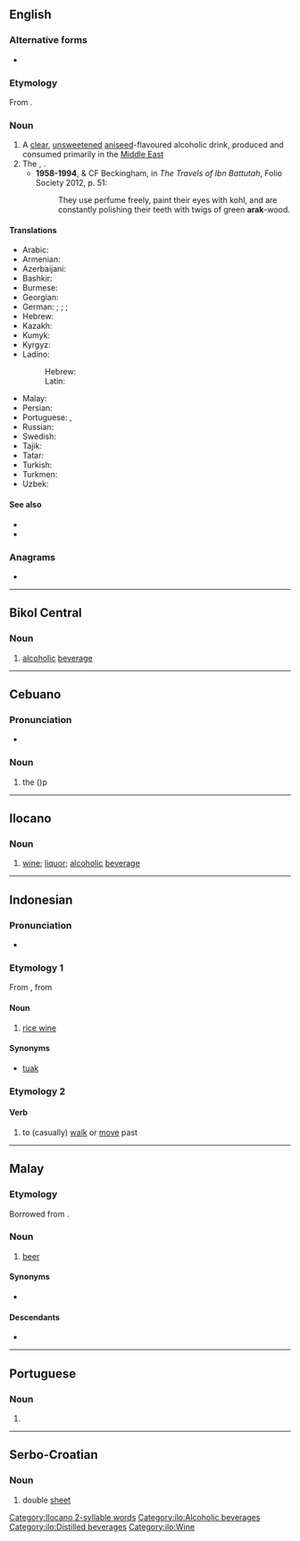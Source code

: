 {{also|árak|arák}}
==English==

===Alternative forms===
* {{alter|en|araq|arrack|rack}}

===Etymology===
From {{bor|en|ar|عَرَق}}.

===Noun===
{{en-noun|-|s}}

# A [[clear]], [[unsweetened]] [[aniseed]]-flavoured alcoholic drink, produced and consumed primarily in the [[Middle East]]
# The {{vern|toothbrush tree}}, {{taxlink|Salvadora persica|species|noshow=1}}.
#* '''1958-1994''', {{w|Hamilton Gibb}} & CF Beckingham, in ''The Travels of Ibn Battutah'', Folio Society 2012, p. 51:
#*: They use perfume freely, paint their eyes with kohl, and are constantly polishing their teeth with twigs of green '''arak'''-wood.

====Translations====
{{trans-top|a Middle Eastern aniseed-flavoured alcoholic drink}}
* Arabic: {{t|ar|عَرَق|m}}
* Armenian: {{t+|hy|արաղ}}
* Azerbaijani: {{t+|az|araq}}
* Bashkir: {{t|ba|араҡы}}
* Burmese: {{t+|my|အရက်}}
* Georgian: {{t|ka|არაყი}}
* German: {{t+|de|Anisschnaps|m}}; {{t+|de|Arak|m}}; {{t+|de|Ouzo|m}}; {{t+|de|Raki|m}}
* Hebrew: {{t+|he|עַרַק|m|tr=arák}}
* Kazakh: {{t|kk|арақ}}
* Kumyk: {{t|kum|гьаракъы|tr=haraqı}}
* Kyrgyz: {{t+|ky|арак}}
* Ladino:
*: Hebrew: {{t|lad|ראקי|m}}
*: Latin: {{t|lad|raki|m}}
{{trans-mid}}
* Malay: {{t|ms|arak}}
* Persian: {{t+|fa|عرق|tr='araq}}
* Portuguese: {{t|pt|áraque|m}}, {{t|pt|arak|m}}
* Russian: {{t+|ru|ара́к|m}}
* Swedish: {{t+|sv|arrak|c}}
* Tajik: {{t|tg|арақ}}
* Tatar: {{t+|tt|аракы}}
* Turkish: {{t+|tr|rakı}}
* Turkmen: {{t+|tk|arak}}
* Uzbek: {{t+|uz|aroq}}
{{trans-bottom}}

====See also====
* {{l|en|raki}}
* {{pedia|Arak (distilled beverage)}}

===Anagrams===
* {{anagrams|en|a=aakr|Kara|kara|rak'a}}

----

==Bikol Central==

===Noun===
{{head|bcl|noun}}

# [[alcoholic]] [[beverage]]

----

==Cebuano==

===Pronunciation===
* {{hyph|ceb|a|rak|lang=ceb}}

===Noun===
{{head|ceb|noun}}

# the {{vern|Philippine trogon}} ({{taxlink|Harpactes ardensp}})p

{{topics|ceb|Birds}}

----

==Ilocano==

===Noun===
{{head|ilo|noun}}
#[[wine]]; [[liquor]]; [[alcoholic]] [[beverage]]

[[Category:Ilocano 2-syllable words]]
[[Category:ilo:Alcoholic beverages]]
[[Category:ilo:Distilled beverages]]
[[Category:ilo:Wine]]

----

==Indonesian==

===Pronunciation===
* {{IPA|/a.rak/|lang=id}}

===Etymology 1===
From {{inh|id|ms|arak}}, from {{der|id|ar|عَرَق}}

====Noun====
{{id-noun}}

# [[rice wine]]

====Synonyms====
* [[tuak]]

===Etymology 2===

====Verb====
{{id-verb}}

# to (casually) [[walk]] or [[move]] past

----

==Malay==

===Etymology===
Borrowed from {{bor|ms|ar|عَرَق}}.

===Noun===
{{ms-noun|j=ارق|pl=-}}

# [[beer]]

====Synonyms====
* {{l|ms|bir}}

====Descendants====
* {{desc|id|arak}}

----

==Portuguese==

===Noun===
{{pt-noun|m|s}}

# {{alternative form of|áraque|lang=pt}}

----

==Serbo-Croatian==

===Noun===
{{sh-noun|g=m}}

# double [[sheet]]